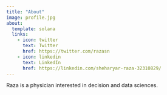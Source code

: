 ```yaml
---
title: "About"
image: profile.jpg
about:
  template: solana
  links:
    - icon: twitter
      text: Twitter
      href: https://twitter.com/razasn
    - icon: linkedin
      text: LinkedIn
      href: https://linkedin.com/sheharyar-raza-32310829/
---
```


Raza is a physician interested in decision and data sciences.
